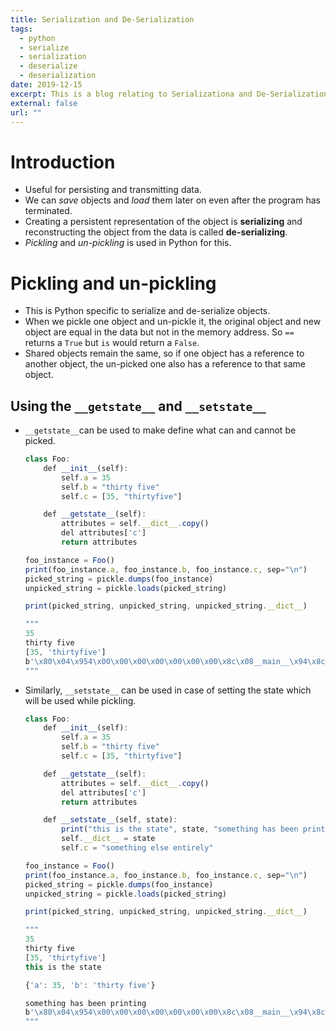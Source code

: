 ```yaml
---
title: Serialization and De-Serialization
tags:
  - python
  - serialize
  - serialization
  - deserialize
  - deserialization
date: 2019-12-15
excerpt: This is a blog relating to Serializationa and De-Serialization in Python.
external: false
url: ""
---
```


# Introduction

- Useful for persisting and transmitting data.
- We can _save_ objects and _load_ them later on even after the program has terminated.
- Creating a persistent representation of the object is **serializing** and reconstructing the object from the data is called **de-serializing**.
- _Pickling_ and _un-pickling_ is used in Python for this.

# Pickling and un-pickling

- This is Python specific to serialize and de-serialize objects.
- When we pickle one object and un-pickle it, the original object and new object are equal in the data but not in the memory address. So `==` returns a `True` but `is` would return a `False`.
- Shared objects remain the same, so if one object has a reference to another object, the un-picked one also has a reference to that same object.

## Using the `__getstate__` and `__setstate__`

- `__getstate__`can be used to make define what can and cannot be picked.

  ```jsx
  class Foo:
      def __init__(self):
          self.a = 35
          self.b = "thirty five"
          self.c = [35, "thirtyfive"]

      def __getstate__(self):
          attributes = self.__dict__.copy()
          del attributes['c']
          return attributes

  foo_instance = Foo()
  print(foo_instance.a, foo_instance.b, foo_instance.c, sep="\n")
  picked_string = pickle.dumps(foo_instance)
  unpicked_string = pickle.loads(picked_string)

  print(picked_string, unpicked_string, unpicked_string.__dict__)

  """
  35
  thirty five
  [35, 'thirtyfive']
  b'\x80\x04\x954\x00\x00\x00\x00\x00\x00\x00\x8c\x08__main__\x94\x8c\x03Foo\x94\x93\x94)\x81\x94}\x94(\x8c\x01a\x94K#\x8c\x01b\x94\x8c\x0bthirty five\x94ub.' <__main__.Foo object at 0x0000028231C98880> {'a': 35, 'b': 'thirty five'}
  """
  ```

- Similarly, `__setstate__` can be used in case of setting the state which will be used while pickling.

  ```jsx
  class Foo:
      def __init__(self):
          self.a = 35
          self.b = "thirty five"
          self.c = [35, "thirtyfive"]

      def __getstate__(self):
          attributes = self.__dict__.copy()
          del attributes['c']
          return attributes

      def __setstate__(self, state):
          print("this is the state", state, "something has been printing", sep="\n\n\n")
          self.__dict__ = state
          self.c = "something else entirely"

  foo_instance = Foo()
  print(foo_instance.a, foo_instance.b, foo_instance.c, sep="\n")
  picked_string = pickle.dumps(foo_instance)
  unpicked_string = pickle.loads(picked_string)

  print(picked_string, unpicked_string, unpicked_string.__dict__)

  """
  35
  thirty five
  [35, 'thirtyfive']
  this is the state

  {'a': 35, 'b': 'thirty five'}

  something has been printing
  b'\x80\x04\x954\x00\x00\x00\x00\x00\x00\x00\x8c\x08__main__\x94\x8c\x03Foo\x94\x93\x94)\x81\x94}\x94(\x8c\x01a\x94K#\x8c\x01b\x94\x8c\x0bthirty five\x94ub.' <__main__.Foo object at 0x0000028231CF9970> {'a': 35, 'b': 'thirty five', 'c': 'something else entirely'}
  """
  ```
